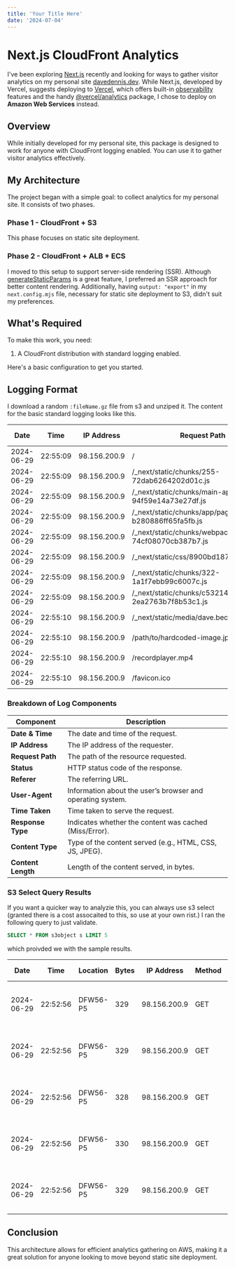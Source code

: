 ```yaml
---
title: 'Your Title Here'
date: '2024-07-04'
---
```


# Next.js CloudFront Analytics

I've been exploring [Next.js](https://nextjs.org/) recently and looking for ways
to gather visitor analytics on my personal site
[davedennis.dev](https://davedennis.dev). While Next.js, developed by Vercel,
suggests deploying to [Vercel](https://vercel.com/docs/deployments/overview),
which offers built-in [observability](https://vercel.com/products/observability)
features and the handy [@vercel/analytics](https://github.com/vercel/analytics)
package, I chose to deploy on **Amazon Web Services** instead.

## Overview

While initially developed for my personal site, this package is designed to work
for anyone with CloudFront logging enabled. You can use it to gather visitor
analytics effectively.

## My Architecture

The project began with a simple goal: to collect analytics for my personal site.
It consists of two phases.

### Phase 1 - CloudFront + S3

This phase focuses on static site deployment.

### Phase 2 - CloudFront + ALB + ECS

I moved to this setup to support server-side rendering (SSR). Although
[generateStaticParams](https://nextjs.org/docs/app/api-reference/functions/generate-static-params)
is a great feature, I preferred an SSR approach for better content rendering.
Additionally, having `output: "export"` in my `next.config.mjs` file, necessary
for static site deployment to S3, didn't suit my preferences.

## What's Required

To make this work, you need:

1. A CloudFront distribution with standard logging enabled.

Here's a basic configuration to get you started.

## Logging Format

I download a random `:fileName.gz` file from s3 and unziped it. The content for
the basic standard logging looks like this.

| **Date**   | **Time** | **IP Address** | **Request Path**                                   | **Status** | **Referer**    | **User-Agent** | **Time Taken** | **Response Type** | **Content Type**       | **Content Length** |
| ---------- | -------- | -------------- | -------------------------------------------------- | ---------- | -------------- | -------------- | -------------- | ----------------- | ---------------------- | ------------------ |
| 2024-06-29 | 22:55:09 | 98.156.200.9   | /                                                  | 200        | -              | Firefox/123.0  | 0.154          | Miss              | text/html              | 8187               |
| 2024-06-29 | 22:55:09 | 98.156.200.9   | /\_next/static/chunks/255-72dab6264202d01c.js      | 200        | davedennis.dev | Firefox/123.0  | 0.153          | Miss              | application/javascript | 16461              |
| 2024-06-29 | 22:55:09 | 98.156.200.9   | /\_next/static/chunks/main-app-94f59e14a73e27df.js | 200        | davedennis.dev | Firefox/123.0  | 0.157          | Miss              | application/javascript | 416                |
| 2024-06-29 | 22:55:09 | 98.156.200.9   | /\_next/static/chunks/app/page-b280886ff65fa5fb.js | 200        | davedennis.dev | Firefox/123.0  | 0.159          | Miss              | application/javascript | 5357               |
| 2024-06-29 | 22:55:09 | 98.156.200.9   | /\_next/static/chunks/webpack-74cf08070cb387b7.js  | 200        | davedennis.dev | Firefox/123.0  | 0.167          | Miss              | application/javascript | 3395               |
| 2024-06-29 | 22:55:09 | 98.156.200.9   | /\_next/static/css/8900bd1871c8812b.css            | 200        | davedennis.dev | Firefox/123.0  | 0.178          | Miss              | text/css               | 30972              |
| 2024-06-29 | 22:55:09 | 98.156.200.9   | /\_next/static/chunks/322-1a1f7ebb99c6007c.js      | 200        | davedennis.dev | Firefox/123.0  | 0.234          | Miss              | application/javascript | 137574             |
| 2024-06-29 | 22:55:09 | 98.156.200.9   | /\_next/static/chunks/c5321436-2ea2763b7f8b53c1.js | 200        | davedennis.dev | Firefox/123.0  | 0.270          | Miss              | application/javascript | 163482             |
| 2024-06-29 | 22:55:10 | 98.156.200.9   | /\_next/static/media/dave.bece728a.jpg             | 200        | davedennis.dev | Firefox/123.0  | 0.305          | Miss              | image/jpeg             | 931246             |
| 2024-06-29 | 22:55:10 | 98.156.200.9   | /path/to/hardcoded-image.jpg                       | 403        | davedennis.dev | Firefox/123.0  | 0.166          | Error             | application/xml        | -                  |
| 2024-06-29 | 22:55:10 | 98.156.200.9   | /recordplayer.mp4                                  | 206        | davedennis.dev | Firefox/123.0  | 0.822          | Miss              | video/mp4              | 53385729           |
| 2024-06-29 | 22:55:10 | 98.156.200.9   | /favicon.ico                                       | 200        | davedennis.dev | Firefox/123.0  | 0.190          | Miss              | image/x-icon           | 25931              |

### Breakdown of Log Components

| **Component**      | **Description**                                            |
| ------------------ | ---------------------------------------------------------- |
| **Date & Time**    | The date and time of the request.                          |
| **IP Address**     | The IP address of the requester.                           |
| **Request Path**   | The path of the resource requested.                        |
| **Status**         | HTTP status code of the response.                          |
| **Referer**        | The referring URL.                                         |
| **User-Agent**     | Information about the user’s browser and operating system. |
| **Time Taken**     | Time taken to serve the request.                           |
| **Response Type**  | Indicates whether the content was cached (Miss/Error).     |
| **Content Type**   | Type of the content served (e.g., HTML, CSS, JS, JPEG).    |
| **Content Length** | Length of the content served, in bytes.                    |

### S3 Select Query Results

If you want a quicker way to analyzie this, you can always use s3 select
(granted there is a cost assocaited to this, so use at your own rist.) I ran the
following query to just validate.

```sql
SELECT * FROM s3object s LIMIT 5
```

which proivded we with the sample results.

| **Date**   | **Time** | **Location** | **Bytes** | **IP Address** | **Method** | **Domain**                   | **Request Path**                                   | **Status** | **Referer**             | **User-Agent**                                                         | **Total Time** | **Cache** | **Host Header** | **Protocol** | **Request ID**                                           | **Origin Host** | **Connection** | **Response Time** | **Cache Type** | **TLS Version** | **Cipher Suite**       | **Cache Miss** | **HTTP Version** | **Origin Time** | **Origin Connect** | **Content Length** | **Response Duration** | **Cache Key** | **Session ID** | **Response Error** |
| ---------- | -------- | ------------ | --------- | -------------- | ---------- | ---------------------------- | -------------------------------------------------- | ---------- | ----------------------- | ---------------------------------------------------------------------- | -------------- | --------- | --------------- | ------------ | -------------------------------------------------------- | --------------- | -------------- | ----------------- | -------------- | --------------- | ---------------------- | -------------- | ---------------- | --------------- | ------------------ | ------------------ | --------------------- | ------------- | -------------- | ------------------ |
| 2024-06-29 | 22:52:56 | DFW56-P5     | 329       | 98.156.200.9   | GET        | d38pnvq3ar944.cloudfront.net | /                                                  | 304        | -                       | Mozilla/5.0 (X11; Linux x86_64; rv:123.0) Gecko/20100101 Firefox/123.0 | 0.149          | Miss      | davedennis.dev  | https        | 9e6CHhMlsLEHXvFtVpTYGdo4PR4nCVFKtPuyYL3wzaPJJjRbwDKjeg== | davedennis.dev  | https          | 328               | 0.149          | TLSv1.3         | TLS_AES_128_GCM_SHA256 | Miss           | HTTP/2.0         | -               | -                  | 37822              | 0.149                 | Miss          | -              | -                  |
| 2024-06-29 | 22:52:56 | DFW56-P5     | 329       | 98.156.200.9   | GET        | d38pnvq3ar944.cloudfront.net | /\_next/static/css/8900bd1871c8812b.css            | 304        | https://davedennis.dev/ | Mozilla/5.0 (X11; Linux x86_64; rv:123.0) Gecko/20100101 Firefox/123.0 | 0.145          | Miss      | davedennis.dev  | https        | CN-S3kgx5OnJ5rwjv8X2ntBgwFIR5V1mmgQOYtNBE07dr3w9oPHPHg== | davedennis.dev  | https          | 160               | 0.145          | TLSv1.3         | TLS_AES_128_GCM_SHA256 | Miss           | HTTP/2.0         | -               | -                  | 37822              | 0.145                 | Miss          | -              | -                  |
| 2024-06-29 | 22:52:56 | DFW56-P5     | 328       | 98.156.200.9   | GET        | d38pnvq3ar944.cloudfront.net | /\_next/static/chunks/webpack-74cf08070cb387b7.js  | 304        | https://davedennis.dev/ | Mozilla/5.0 (X11; Linux x86_64; rv:123.0) Gecko/20100101 Firefox/123.0 | 0.148          | Miss      | davedennis.dev  | https        | Uji7fu-wsox1oiN4ZGLa69AuZi_vUZvDZ95B4QfdPMfKjSb3-znYgg== | davedennis.dev  | https          | 122               | 0.148          | TLSv1.3         | TLS_AES_128_GCM_SHA256 | Miss           | HTTP/2.0         | -               | -                  | 37822              | 0.148                 | Miss          | -              | -                  |
| 2024-06-29 | 22:52:56 | DFW56-P5     | 330       | 98.156.200.9   | GET        | d38pnvq3ar944.cloudfront.net | /\_next/static/chunks/255-72dab6264202d01c.js      | 304        | https://davedennis.dev/ | Mozilla/5.0 (X11; Linux x86_64; rv:123.0) Gecko/20100101 Firefox/123.0 | 0.147          | Miss      | davedennis.dev  | https        | lPM1Z1dwJWOOfTsOszLvRCJnO2TC26hm4cXDUbkydDG3vi0lSDBWKQ== | davedennis.dev  | https          | 84                | 0.147          | TLSv1.3         | TLS_AES_128_GCM_SHA256 | Miss           | HTTP/2.0         | -               | -                  | 37822              | 0.147                 | Miss          | -              | -                  |
| 2024-06-29 | 22:52:56 | DFW56-P5     | 329       | 98.156.200.9   | GET        | d38pnvq3ar944.cloudfront.net | /\_next/static/chunks/c5321436-2ea2763b7f8b53c1.js | 304        | https://davedennis.dev/ | Mozilla/5.0 (X11; Linux x86_64; rv:123.0) Gecko/20100101 Firefox/123.0 | 0.150          | Miss      | davedennis.dev  | https        | VxnatytQF5nZmeLUjayKL-VWjD1JVwSHjFOh835RIC9yHr1HVJMlYA== | davedennis.dev  | https          | 111               | 0.150          | TLSv1.3         | TLS_AES_128_GCM_SHA256 | Miss           | HTTP/2.0         | -               | -                  | 37822              | 0.150                 | Miss          | -              | -                  |

## Conclusion

This architecture allows for efficient analytics gathering on AWS, making it a
great solution for anyone looking to move beyond static site deployment.
